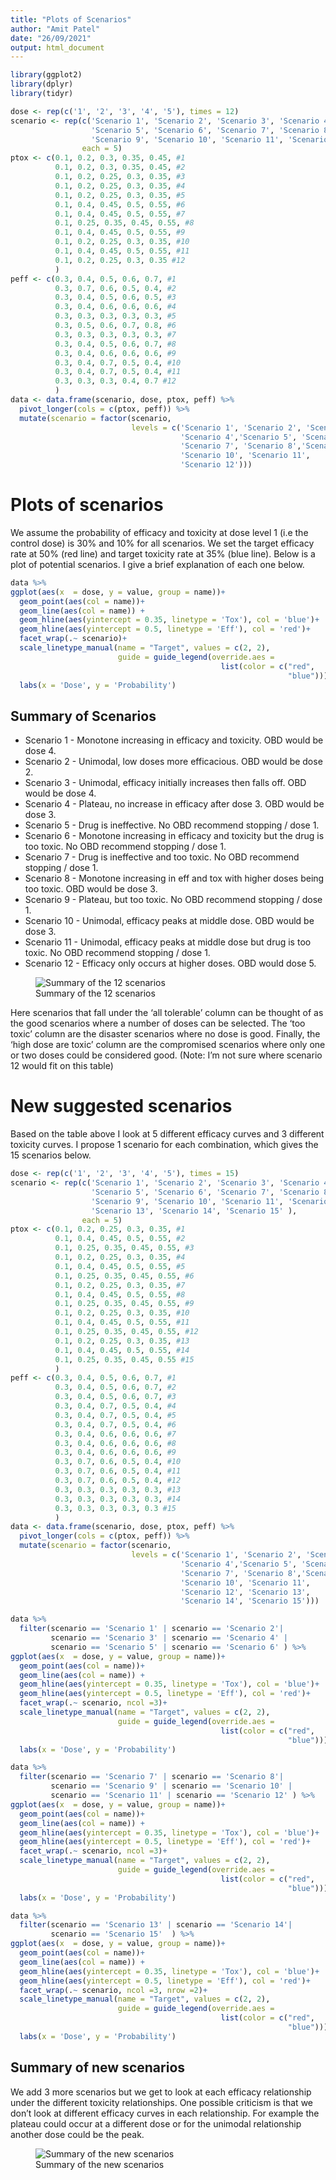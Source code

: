```yaml
---
title: "Plots of Scenarios"
author: "Amit Patel"
date: "26/09/2021"
output: html_document
---
```


```r
library(ggplot2)
library(dplyr)
library(tidyr)
```

```r
dose <- rep(c('1', '2', '3', '4', '5'), times = 12)
scenario <- rep(c('Scenario 1', 'Scenario 2', 'Scenario 3', 'Scenario 4',
                  'Scenario 5', 'Scenario 6', 'Scenario 7', 'Scenario 8',
                  'Scenario 9', 'Scenario 10', 'Scenario 11', 'Scenario 12'),
                each = 5)
ptox <- c(0.1, 0.2, 0.3, 0.35, 0.45, #1
          0.1, 0.2, 0.3, 0.35, 0.45, #2
          0.1, 0.2, 0.25, 0.3, 0.35, #3
          0.1, 0.2, 0.25, 0.3, 0.35, #4
          0.1, 0.2, 0.25, 0.3, 0.35, #5
          0.1, 0.4, 0.45, 0.5, 0.55, #6
          0.1, 0.4, 0.45, 0.5, 0.55, #7
          0.1, 0.25, 0.35, 0.45, 0.55, #8
          0.1, 0.4, 0.45, 0.5, 0.55, #9
          0.1, 0.2, 0.25, 0.3, 0.35, #10
          0.1, 0.4, 0.45, 0.5, 0.55, #11
          0.1, 0.2, 0.25, 0.3, 0.35 #12
          )
peff <- c(0.3, 0.4, 0.5, 0.6, 0.7, #1
          0.3, 0.7, 0.6, 0.5, 0.4, #2
          0.3, 0.4, 0.5, 0.6, 0.5, #3
          0.3, 0.4, 0.6, 0.6, 0.6, #4
          0.3, 0.3, 0.3, 0.3, 0.3, #5
          0.3, 0.5, 0.6, 0.7, 0.8, #6
          0.3, 0.3, 0.3, 0.3, 0.3, #7
          0.3, 0.4, 0.5, 0.6, 0.7, #8
          0.3, 0.4, 0.6, 0.6, 0.6, #9
          0.3, 0.4, 0.7, 0.5, 0.4, #10
          0.3, 0.4, 0.7, 0.5, 0.4, #11
          0.3, 0.3, 0.3, 0.4, 0.7 #12
          )
data <- data.frame(scenario, dose, ptox, peff) %>% 
  pivot_longer(cols = c(ptox, peff)) %>% 
  mutate(scenario = factor(scenario, 
                           levels = c('Scenario 1', 'Scenario 2', 'Scenario 3',
                                      'Scenario 4','Scenario 5', 'Scenario 6',
                                      'Scenario 7', 'Scenario 8','Scenario 9',
                                      'Scenario 10', 'Scenario 11', 
                                      'Scenario 12')))
```


# Plots of scenarios

We assume the probability of efficacy and toxicity at dose level 1 (i.e the control dose) is 30% and 10% for all scenarios. We set the target efficacy rate at 50% (red line) and target toxicity rate at 35% (blue line). Below is a plot of potential scenarios. I give a brief explanation of each one below. 

```r
data %>% 
ggplot(aes(x  = dose, y = value, group = name))+
  geom_point(aes(col = name))+
  geom_line(aes(col = name)) +
  geom_hline(aes(yintercept = 0.35, linetype = 'Tox'), col = 'blue')+
  geom_hline(aes(yintercept = 0.5, linetype = 'Eff'), col = 'red')+
  facet_wrap(.~ scenario)+
  scale_linetype_manual(name = "Target", values = c(2, 2), 
                        guide = guide_legend(override.aes = 
                                               list(color = c("red",
                                                              "blue"))))+
  labs(x = 'Dose', y = 'Probability')
```


## Summary of Scenarios
* Scenario 1 - Monotone increasing in efficacy and toxicity. OBD would be dose 4. 
* Scenario 2 - Unimodal, low doses more efficacious. OBD would be dose 2. 
* Scenario 3 - Unimodal, efficacy initially increases then falls off. OBD would be dose 4. 
* Scenario 4 - Plateau, no increase in efficacy after dose 3. OBD would be dose 3. 
* Scenario 5 - Drug is ineffective. No OBD recommend stopping / dose 1. 
* Scenario 6 - Monotone increasing in efficacy and toxicity but the drug is too toxic. No OBD recommend stopping / dose 1. 
* Scenario 7 - Drug is ineffective and too toxic. No OBD recommend stopping / dose 1. 
* Scenario 8 - Monotone increasing in eff and tox with higher doses being too toxic. OBD would be dose 3. 
* Scenario 9 - Plateau, but too toxic. No OBD recommend stopping / dose 1. 
* Scenario 10 - Unimodal, efficacy peaks at middle dose. OBD would be dose 3. 
* Scenario 11 - Unimodal, efficacy peaks at middle dose but drug is too toxic. No OBD recommend stopping / dose 1. 
* Scenario 12 - Efficacy only occurs at higher doses. OBD would dose 5. 

![Summary of the 12 scenarios](Summary1.PNG)

Here scenarios that fall under the 'all tolerable' column can be thought of as the good scenarios where a number of doses can be selected. The 'too toxic' column are the disaster scenarios where no dose is good. Finally, the 'high dose are toxic' column are the compromised scenarios where only one or two doses could be considered good. (Note: I'm not sure where scenario 12 would fit on this table)

# New suggested scenarios 
Based on the table above I look at 5 different efficacy curves and 3 different toxicity curves. I propose 1 scenario for each combination, which gives the 15 scenarios below. 
```r
dose <- rep(c('1', '2', '3', '4', '5'), times = 15)
scenario <- rep(c('Scenario 1', 'Scenario 2', 'Scenario 3', 'Scenario 4',
                  'Scenario 5', 'Scenario 6', 'Scenario 7', 'Scenario 8',
                  'Scenario 9', 'Scenario 10', 'Scenario 11', 'Scenario 12',
                  'Scenario 13', 'Scenario 14', 'Scenario 15' ),
                each = 5)
ptox <- c(0.1, 0.2, 0.25, 0.3, 0.35, #1
          0.1, 0.4, 0.45, 0.5, 0.55, #2
          0.1, 0.25, 0.35, 0.45, 0.55, #3
          0.1, 0.2, 0.25, 0.3, 0.35, #4
          0.1, 0.4, 0.45, 0.5, 0.55, #5
          0.1, 0.25, 0.35, 0.45, 0.55, #6
          0.1, 0.2, 0.25, 0.3, 0.35, #7
          0.1, 0.4, 0.45, 0.5, 0.55, #8
          0.1, 0.25, 0.35, 0.45, 0.55, #9
          0.1, 0.2, 0.25, 0.3, 0.35, #10
          0.1, 0.4, 0.45, 0.5, 0.55, #11
          0.1, 0.25, 0.35, 0.45, 0.55, #12
          0.1, 0.2, 0.25, 0.3, 0.35, #13
          0.1, 0.4, 0.45, 0.5, 0.55, #14
          0.1, 0.25, 0.35, 0.45, 0.55 #15
          )
peff <- c(0.3, 0.4, 0.5, 0.6, 0.7, #1
          0.3, 0.4, 0.5, 0.6, 0.7, #2
          0.3, 0.4, 0.5, 0.6, 0.7, #3
          0.3, 0.4, 0.7, 0.5, 0.4, #4
          0.3, 0.4, 0.7, 0.5, 0.4, #5
          0.3, 0.4, 0.7, 0.5, 0.4, #6
          0.3, 0.4, 0.6, 0.6, 0.6, #7
          0.3, 0.4, 0.6, 0.6, 0.6, #8
          0.3, 0.4, 0.6, 0.6, 0.6, #9
          0.3, 0.7, 0.6, 0.5, 0.4, #10
          0.3, 0.7, 0.6, 0.5, 0.4, #11
          0.3, 0.7, 0.6, 0.5, 0.4, #12
          0.3, 0.3, 0.3, 0.3, 0.3, #13
          0.3, 0.3, 0.3, 0.3, 0.3, #14
          0.3, 0.3, 0.3, 0.3, 0.3 #15
          )
data <- data.frame(scenario, dose, ptox, peff) %>% 
  pivot_longer(cols = c(ptox, peff)) %>% 
  mutate(scenario = factor(scenario, 
                           levels = c('Scenario 1', 'Scenario 2', 'Scenario 3',
                                      'Scenario 4','Scenario 5', 'Scenario 6',
                                      'Scenario 7', 'Scenario 8','Scenario 9',
                                      'Scenario 10', 'Scenario 11',
                                      'Scenario 12', 'Scenario 13',
                                      'Scenario 14', 'Scenario 15')))
```

```r
data %>% 
  filter(scenario == 'Scenario 1' | scenario == 'Scenario 2'|
         scenario == 'Scenario 3' | scenario == 'Scenario 4' | 
         scenario == 'Scenario 5' | scenario == 'Scenario 6' ) %>% 
ggplot(aes(x  = dose, y = value, group = name))+
  geom_point(aes(col = name))+
  geom_line(aes(col = name)) +
  geom_hline(aes(yintercept = 0.35, linetype = 'Tox'), col = 'blue')+
  geom_hline(aes(yintercept = 0.5, linetype = 'Eff'), col = 'red')+
  facet_wrap(.~ scenario, ncol =3)+
  scale_linetype_manual(name = "Target", values = c(2, 2),
                        guide = guide_legend(override.aes =
                                               list(color = c("red",
                                                              "blue"))))+
  labs(x = 'Dose', y = 'Probability')
```

```r
data %>% 
  filter(scenario == 'Scenario 7' | scenario == 'Scenario 8'|
         scenario == 'Scenario 9' | scenario == 'Scenario 10' | 
         scenario == 'Scenario 11' | scenario == 'Scenario 12' ) %>% 
ggplot(aes(x  = dose, y = value, group = name))+
  geom_point(aes(col = name))+
  geom_line(aes(col = name)) +
  geom_hline(aes(yintercept = 0.35, linetype = 'Tox'), col = 'blue')+
  geom_hline(aes(yintercept = 0.5, linetype = 'Eff'), col = 'red')+
  facet_wrap(.~ scenario, ncol =3)+
  scale_linetype_manual(name = "Target", values = c(2, 2),
                        guide = guide_legend(override.aes =
                                               list(color = c("red",
                                                              "blue"))))+
  labs(x = 'Dose', y = 'Probability')
```

```r
data %>% 
  filter(scenario == 'Scenario 13' | scenario == 'Scenario 14'|
         scenario == 'Scenario 15'  ) %>% 
ggplot(aes(x  = dose, y = value, group = name))+
  geom_point(aes(col = name))+
  geom_line(aes(col = name)) +
  geom_hline(aes(yintercept = 0.35, linetype = 'Tox'), col = 'blue')+
  geom_hline(aes(yintercept = 0.5, linetype = 'Eff'), col = 'red')+
  facet_wrap(.~ scenario, ncol =3, nrow =2)+
  scale_linetype_manual(name = "Target", values = c(2, 2),
                        guide = guide_legend(override.aes =
                                               list(color = c("red",
                                                              "blue"))))+
  labs(x = 'Dose', y = 'Probability')
```

## Summary of new scenarios 
We add 3 more scenarios but we get to look at each efficacy relationship under the different toxicity relationships. One possible criticism is that we don't look at different efficacy curves in each relationship. For example the plateau could occur at a different dose or for the unimodal relationship another dose could be the peak.  

![Summary of the new scenarios](Summary2.PNG)





